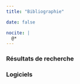 ```yaml
---
title: "Bibliographie"

date: false

nocite: |
  @*
---
```



### Résultats de recherche

::: {#refs-main}
:::


### Logiciels

::: {#refs-software}
:::



